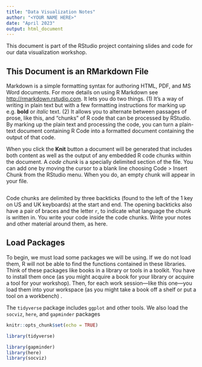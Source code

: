 ```yaml
---
title: "Data Visualization Notes"
author: "<YOUR NAME HERE>"
date: "April 2023"
output: html_document
---
```



This document is part of the RStudio project containing slides and code for our data visualization workshop. 

## This Document is an RMarkdown File

Markdown is a simple formatting syntax for authoring HTML, PDF, and MS Word documents. For more details on using R Markdown see <http://rmarkdown.rstudio.com>. It lets you do two things. (1) It's a way of writing in plain text but with a few formatting instructions for marking up e.g. **bold** or *italic* text. (2) It allows you to alternate between passages of prose, like this, and "chunks" of R code that can be processed by RStudio. By marking up the plain text and processing the code, you can turn a plain-text document containing R Code into a formatted document containing the output of that code.  

When you click the **Knit** button a document will be generated that includes both content as well as the output of any embedded R code chunks within the document. A *code chunk* is a specially delimited section of the file. You can add one by moving the cursor to a blank line choosing Code > Insert Chunk from the RStudio menu. When you do, an empty chunk will appear in your file.

```r

```

Code chunks are delimited by three backticks (found to the left of the 1 key on US and UK keyboards) at the start and end. The opening backticks also have a pair of braces and the letter `r`, to indicate what language the chunk is written in. You write your code inside the code chunks. Write your notes and other material around them, as here. 

## Load Packages

To begin, we must load some packages we will be using. If we do not load them, R will not be able to find the functions contained in these libraries. Think of these packages like books in a library or tools in a toolkit. You have to install them once (as you might acquire a book for your library or acquire a tool for your workshop). Then, for each work session---like this one---you load them into your workspace (as you might take a book off a shelf or put a tool on a workbench) .

The `tidyverse` package includes `ggplot` and other tools. We also load the `socviz`, `here`, and `gapminder` packages

```r
knitr::opts_chunk$set(echo = TRUE)

library(tidyverse)

library(gapminder)
library(here)
library(socviz)
```

